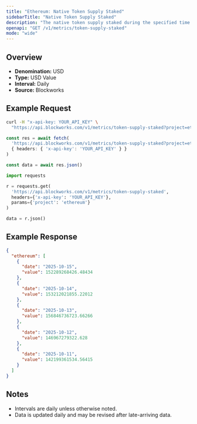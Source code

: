 ```yaml
---
title: "Ethereum: Native Token Supply Staked"
sidebarTitle: "Native Token Supply Staked"
description: "The native token supply staked during the specified time period for given blockchain."
openapi: "GET /v1/metrics/token-supply-staked"
mode: "wide"
---
```


## Overview

- **Denomination:** USD
- **Type:** USD Value
- **Interval:** Daily
- **Source:** Blockworks

## Example Request

<CodeGroup>

```bash cURL
curl -H "x-api-key: YOUR_API_KEY" \
  "https://api.blockworks.com/v1/metrics/token-supply-staked?project=ethereum"
```

```typescript TypeScript
const res = await fetch(
  'https://api.blockworks.com/v1/metrics/token-supply-staked?project=ethereum',
  { headers: { 'x-api-key': 'YOUR_API_KEY' } }
)

const data = await res.json()
```

```python Python
import requests

r = requests.get(
  'https://api.blockworks.com/v1/metrics/token-supply-staked',
  headers={'x-api-key': 'YOUR_API_KEY'},
  params={'project': 'ethereum'}
)

data = r.json()
```

</CodeGroup>

## Example Response

```json
{
  "ethereum": [
    {
      "date": "2025-10-15",
      "value": 152289268426.48434
    },
    {
      "date": "2025-10-14",
      "value": 153212021855.22012
    },
    {
      "date": "2025-10-13",
      "value": 156846736723.66266
    },
    {
      "date": "2025-10-12",
      "value": 146967279322.628
    },
    {
      "date": "2025-10-11",
      "value": 142199361534.56415
    }
  ]
}
```

## Notes
- Intervals are daily unless otherwise noted.
- Data is updated daily and may be revised after late-arriving data.